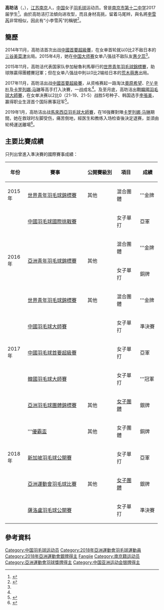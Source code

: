 {{noteTA|G1=Badminton}}
{{Infobox 羽球選手
| playername              = 高昉洁
| image                   = 
| size                    = 
| caption                 = 
| birth_name              = 
| date_of_birth           = {{birth_date_and_age|1998|9|29}}
| place_of_birth          = {{CHN}}[[江苏省|江苏省]][[南京市|南京市]]
| residence               =
| height                  = {{height|m=1.78}} 
| weight                  = 
| handedness              = 右手
| country                 = {{CHN}}
| years_intldebut         = 2014年
| years_started           = 2009年
| coach                   = 
| event                   = 女子單打、女子雙打
| highest_ranking         = 第13位（女單）
| date_of_highest_ranking = 2018年11月8日<ref name="ranking">{{en}}[http://bwfcontent.tournamentsoftware.com/ranking/player.aspx?id=19822&player=1246306 BWF World Ranking - Ranking of GAO Fangjie (78116)]</ref>
| current_ranking         = 第15位（女單）
| date_of_current_ranking = 2019年1月15日<ref>{{en}}[http://bwfcontent.tournamentsoftware.com/ranking/category.aspx?id=19822&category=473 BWF World Ranking - BWF世界排名榜 (15/01/2019) - Women's singles]</ref>
| played                  = 71勝–35負（女單）<br/>1勝–1負（女雙）
| titles                  = 
| bwf_profile             = 5133CE1F-5956-4741-B201-EF731E7137FD
| bwf_id                  = 78116
| updated                 = 2019年1月19日
}}
{{MedalTableTop|width=286px}}
{{MedalSport | 女子[[羽毛球|羽毛球]]}}
{{MedalCountry | {{CHN}}}}
{{MedalCompetition | [[尤伯杯|尤伯杯]]}}
{{MedalBronze| [[2018年優霸盃|2018年 曼谷]] | [[2018年優霸盃|女子團體]]}}
{{MedalCompetition | [[亞洲運動會|亞洲運動會]]}}
{{MedalSilver| [[2018年亞洲運動會|2018年 雅加達]] | [[2018年亞洲運動會羽毛球女子團體比賽|女子團體]] }}
{{MedalCompetition | [[亞洲羽毛球團體錦標賽|亞洲羽毛球團體錦標賽]]}}
{{MedalSilver| [[2018年亞洲羽毛球團體錦標賽|2018年 亞羅士打]] | [[2018年亞洲羽毛球團體錦標賽女子團體比賽|女子團體]] }}
{{MedalCompetition | [[世界青年羽毛球錦標賽|世界青年羽毛球錦標賽]]}}
{{MedalGold  | [[2015年世界青年羽毛球錦標賽|2015年 利馬]] | 混合團體 }}
{{MedalGold  | [[2016年世界青年羽毛球錦標賽|2016年 畢爾包]] | 混合團體 }}
{{MedalCompetition | [[亞洲青年羽毛球錦標賽|亞洲青年羽毛球錦標賽]]}}
{{MedalGold  | [[2016年亞洲青年羽毛球錦標賽|2016年 曼谷]] | 混合團體 }}
{{MedalBronze| [[2016年亞洲青年羽毛球錦標賽|2016年 曼谷]] | 女子單打 }}
{{MedalCountry | {{CHN}}江蘇省}}
{{MedalCompetition | [[中华人民共和国全国运动会|中华人民共和国全国运动会]]}}
{{MedalGold  | [[中华人民共和国第十三届运动会|2017年 天津]] | [[中華人民共和國第十三屆全運會羽毛球比賽|女子團體]] }}
{{MedalBottom}}
'''高昉洁'''（{{lang|en|'''Gao Fangjie '''}}，{{bd|1998年|9月29日|catIdx=G高}}），[[江苏|江苏]][[南京|南京]]人，[[中国|中国]]女子[[羽毛球|羽毛球]]运动员。曾是[[南京市第十二中学|南京市第十二中学]]2017届学生<ref name="腾讯体育1118">{{zh-cn}}{{cite news|title=高昉洁是张宁得意门生 经过大赛历练方得突破|url=http://sports.qq.com/a/20171118/023601.htm|agency=腾讯体育|date=2017-11-18}}</ref>。由於高昉洁打法傾向进攻型，而且身材高挑，留着马尾辫，與名將[[李雪芮|李雪芮]]非常相似，因此有“小李雪芮”的稱號<ref name="东江时报">{{zh-cn}}{{cite news|title=国羽小花 一战成名 19岁高昉洁中羽赛连胜奥运冠亚军|url=http://e.hznews.com/paper/djsb/20171119/A08/1/|agency=东江时报|date=2017-11-19|access-date=2017-11-19|archive-url=https://web.archive.org/web/20171201034701/http://e.hznews.com/paper/djsb/20171119/A08/1/|archive-date=2017-12-01|dead-url=yes}}</ref>。

== 簡歷 ==
2014年11月，高昉洁首次出战[[2014年中國羽毛球首要超級賽|中國首要超級賽]]，在女单首轮就以0比2不敌日本的[[三谷美菜津|三谷美菜津]]出局。2015年4月，她在[[2015年中国羽毛球大师赛|中国大师赛]]女单八强战不敌队友[[惠夕蕊|惠夕蕊]]<ref name="腾讯体育1118"/>。

2015年11月，高昉洁代表国家队參加秘魯利馬舉行的[[2015年世界青年羽毛球錦標賽|世界青年羽毛球錦標賽]]，助球隊贏得團體賽冠軍；但在女单八强战中則以0比2输给日本的[[荒木萌惠|荒木萌惠]]出局。

2017年11月，高昉洁出战[[2017年中國羽毛球首要超級賽|中國首要超級賽]]，从资格赛起一路淘汰[[奧原希望|奧原希望]]、[[普萨拉·文卡塔·辛杜|P·V·辛杜]]及[[卡罗列娜·马琳|卡罗列娜·马琳]]等高手打入決賽，一战成名<ref name="东江时报"/>。及至月底，高昉洁出戰[[2017年韓國羽毛球大師賽|韓國羽毛球大師賽]]，在女单决赛以2比0（21-19、21-5）战胜5号种子、韩国选手[[李張美|李張美]]，赢得职业生涯首个国际赛事冠军<ref>{{zh-cn}}{{cite news|title=韩羽赛高昉洁夺职业生涯首冠 东道主独揽四金|url=http://sports.qq.com/a/20171203/009794.htm|agency=腾讯体育|date=2017-12-03}}</ref>。

2019年1月，高昉洁出战[[2019年馬來西亞羽毛球大師賽|馬來西亞羽毛球大師賽]]，在16強賽對陣[[卡罗列娜·马琳|卡罗列娜·马琳]]期間，她在救球时左脚受伤，痛苦倒地，經医生和教练入场检查後決定退赛，並須由轮椅運送離場<ref>{{zh-cn}}{{cite news |title=马大师赛谌龙石宇奇晋级 高昉洁重伤坐轮椅退赛 |url=http://sports.sina.com.cn/others/badmin/2019-01-17/doc-ihqhqcis7104011.shtml |agency=新浪体育 |date=2019-01-17}}</ref>。

==主要比賽成績==
只列出曾進入準決賽的國際賽事成績：
{| class=wikitable style="text-align:center; font-size:small;" 
!width="50"|年份
!width="180"|賽事
!width="80"|公開賽級別
!width="60"|項目
!width="50"|成績
|-
!rowspan="1"|2015年
|[[2015年世界青年羽毛球錦標賽|世界青年羽毛球錦標賽]]
|其他
|混合團體
|bgcolor="gold"|'''金牌
|-
!rowspan="4"|2016年
|[[2016年中國羽毛球國際挑戰賽|中國羽毛球國際挑戰賽]]
|{{BWFIC}}
|女子單打
|bgcolor="silver"|亞軍
|-
|rowspan="2"|[[2016年亞洲青年羽毛球錦標賽|亞洲青年羽毛球錦標賽]]
|rowspan="2"|其他
|混合團體
|bgcolor="gold"|'''金牌
|-
|女子單打
|bgcolor="#b8860b"|銅牌
|-
|[[2016年世界青年羽毛球錦標賽|世界青年羽毛球錦標賽]]
|其他
|混合團體
|bgcolor="gold"|'''金牌
|-
!rowspan="3"|2017年
|[[2017年中國羽毛球大師賽|中國羽毛球大師賽]]
|{{BWFGPG}}
|女子單打
|bgcolor="#b8860b"|準決賽
|-
|[[2017年中國羽毛球首要超級賽|中國羽毛球首要超級賽]]
|{{BWFSSP}}
|女子單打
|bgcolor="silver"|亞軍
|-
|[[2017年韓國羽毛球大師賽|韓國羽毛球大師賽]]
|{{BWFGP}}
|女子單打
|bgcolor="gold"|'''冠軍
|-
!rowspan="5"|2018年
|[[2018年亞洲羽毛球團體錦標賽|亞洲羽毛球團體錦標賽]]
|其他
|[[2018年亞洲羽毛球團體錦標賽女子團體比賽|女子團體]]
|bgcolor="silver"|銀牌
|-
|'''[[2018年優霸盃|優霸盃]]
|其他
|女子團體
|bgcolor="#b8860b"|銅牌
|-
|[[2018年新加坡羽毛球公開賽|新加坡羽毛球公開賽]]
|{{BWF500}}
|女子單打
|bgcolor="silver"|亞軍
|-
|[[2018年亞洲運動會羽毛球比賽|亞洲運動會羽毛球比賽]]
|其他
|[[2018年亞洲運動會羽毛球女子團體比賽|女子團體]]
|bgcolor="silver"|銀牌
|-
|[[2018年薩洛盧羽毛球公開賽|薩洛盧羽毛球公開賽]]
|{{BWF100}}
|女子單打
|bgcolor="#b8860b"|準決賽
|}
{{BWF賽事級別索引}}

==參考資料==
{{Reflist}}

{{DEFAULTSORT:Gao Fangjie}}
[[Category:中国羽毛球运动员|Category:中国羽毛球运动员]]
[[Category:2018年亞洲運動會羽毛球運動員|Category:2018年亞洲運動會羽毛球運動員]]
[[Category:2018年亞洲運動會銀牌得主|Category:2018年亞洲運動會銀牌得主]]
[[Category:高姓|Fangjie]]
[[Category:南京籍运动员|Category:南京籍运动员]]
[[Category:亞洲運動會羽球獎牌得主|Category:亞洲運動會羽球獎牌得主]]
[[Category:中国亚洲运动会银牌得主|Category:中国亚洲运动会银牌得主]]